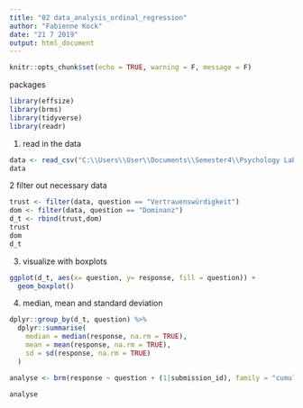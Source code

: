 ```yaml
---
title: "02 data_analysis_ordinal_regression"
author: "Fabienne Kock"
date: "21 7 2019"
output: html_document
---
```


```r
knitr::opts_chunk$set(echo = TRUE, warning = F, message = F)
```
packages
```r
library(effsize)
library(brms)
library(tidyverse)
library(readr)
```
1. read in the data
```r
data <- read_csv("C:\\Users\\User\\Documents\\Semester4\\Psychology Lab\\XPLabFinal\\data\\02 main\\clean\\S4a_data_test.csv")
data
```

2 filter out necessary data
```r
trust <- filter(data, question == "Vertrauenswürdigkeit")
dom <- filter(data, question == "Dominanz")
d_t <- rbind(trust,dom)
trust
dom
d_t
```
3. visualize with boxplots
```r
ggplot(d_t, aes(x= question, y= response, fill = question)) + 
  geom_boxplot()

```

4. median, mean and standard deviation
```r
dplyr::group_by(d_t, question) %>%
  dplyr::summarise(
    median = median(response, na.rm = TRUE),
    mean = mean(response, na.rm = TRUE),
    sd = sd(response, na.rm = TRUE)
  )


```
```r
analyse <- brm(response ~ question + (1|submission_id), family = "cumulative", data=d_t)
```
```r
analyse
```

